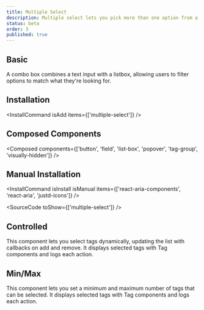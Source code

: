 ```yaml
---
title: Multiple Select
description: Multiple select lets you pick more than one option from a list. It's like checking off items on your to-do list just click, click, click, and you're good to go!
status: beta
order: 3
published: true
---
```


## Basic

A combo box combines a text input with a listbox, allowing users to filter options to match what they're looking for.
<How toUse="pickers/multiple-select-demo" />

## Installation
<InstallCommand isAdd items={['multiple-select']} />

## Composed Components
<Composed components={['button', 'field', 'list-box', 'popover', 'tag-group', 'visually-hidden']} />

## Manual Installation
<InstallCommand isInstall isManual items={['react-aria-components', 'react-aria', 'justd-icons']} />

<SourceCode toShow={['multiple-select']} />

## Controlled
This component lets you select tags dynamically, updating the list with callbacks on add and remove. It displays selected tags with Tag components and logs each action.
<How toUse="pickers/multiple-select-controlled-demo" />

## Min/Max
This component lets you set a minimum and maximum number of tags that can be selected. It displays selected tags with Tag components and logs each action.
<How toUse="pickers/multiple-select-min-max-demo" />
